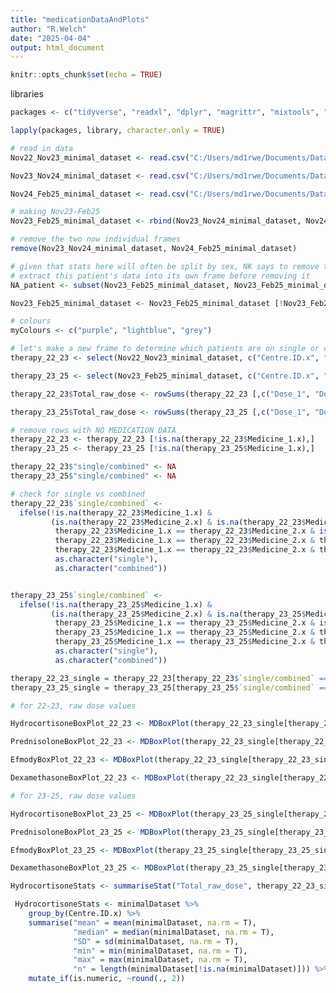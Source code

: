 ```yaml
---
title: "medicationDataAndPlots"
author: "R.Welch"
date: "2025-04-04"
output: html_document
---
```


```r
knitr::opts_chunk$set(echo = TRUE)
```
libraries
```r
packages <- c("tidyverse", "readxl", "dplyr", "magrittr", "mixtools", "emmeans", "readr","data.table", "lubridate", "ggplot2", "skimr", "ggstatsplot","summarytools", "knitr", "here", "ggthemes", "Amelia", "tidyr", "naniar", "stringr", "janitor", "ggbreak", "patchwork", "plotrix", "viridis", "hrbrthemes")

lapply(packages, library, character.only = TRUE)
```

```r
# read in data
Nov22_Nov23_minimal_dataset <- read.csv("C:/Users/md1rwe/Documents/Data extractions from I-CAH/Feb 2025/SDM_stats/data/Nov22-Nov23.csv", header=T, na.strings= c("", "NA"))

Nov23_Nov24_minimal_dataset <- read.csv("C:/Users/md1rwe/Documents/Data extractions from I-CAH/Feb 2025/SDM_stats/data/Nov23-Nov24.csv", header=T, na.strings= c("", "NA"))

Nov24_Feb25_minimal_dataset <- read.csv("C:/Users/md1rwe/Documents/Data extractions from I-CAH/Feb 2025/SDM_stats/data/Feb25-Nov24.csv", header=T, na.strings= c("", "NA"))

# making Nov23-Feb25
Nov23_Feb25_minimal_dataset <- rbind(Nov23_Nov24_minimal_dataset, Nov24_Feb25_minimal_dataset)

# remove the two now individual frames
remove(Nov23_Nov24_minimal_dataset, Nov24_Feb25_minimal_dataset)

# given that stats here will often be split by sex, NK says to remove the single 'Not Assigned' (add note of this patient's data) to make plots easier to read. They're in the Nov23-Feb25 dataframe
# extract this patient's data into its own frame before removing it
NA_patient <- subset(Nov23_Feb25_minimal_dataset, Nov23_Feb25_minimal_dataset$Sex.at.birth.x == "Not Assigned")

Nov23_Feb25_minimal_dataset <- Nov23_Feb25_minimal_dataset [!Nov23_Feb25_minimal_dataset$Sex.at.birth.x == "Not Assigned",]

# colours
myColours <- c("purple", "lightblue", "grey")
```

```r
# let's make a new frame to determine which patients are on single or combined therapies:
therapy_22_23 <- select(Nov22_Nov23_minimal_dataset, c("Centre.ID.x", "Sex.at.birth.x", "CO.ID.x",  "Medicine_1.x", "Dose_1", "Standardised.doses_1", "Medicine_2.x", "Dose_2", "Standardised.doses_2", "Medicine_3.x", "Dose_3", "Standardised.doses_3", "Medicine_4.x", "Dose_4", "Standardised.doses_4"))

therapy_23_25 <- select(Nov23_Feb25_minimal_dataset, c("Centre.ID.x", "Sex.at.birth.x", "CO.ID.x", "Medicine_1.x", "Dose_1", "Standardised.doses_1", "Medicine_2.x", "Dose_2", "Standardised.doses_2", "Medicine_3.x", "Dose_3", "Standardised.doses_3", "Medicine_4.x", "Dose_4", "Standardised.doses_4"))

therapy_22_23$Total_raw_dose <- rowSums(therapy_22_23 [,c("Dose_1", "Dose_2", "Dose_3", "Dose_4")], na.rm =TRUE)

therapy_23_25$Total_raw_dose <- rowSums(therapy_23_25 [,c("Dose_1", "Dose_2", "Dose_3", "Dose_4")], na.rm =TRUE)

# remove rows with NO MEDICATION DATA
therapy_22_23 <- therapy_22_23 [!is.na(therapy_22_23$Medicine_1.x),]
therapy_23_25 <- therapy_23_25 [!is.na(therapy_23_25$Medicine_1.x),]

therapy_22_23$"single/combined" <- NA
therapy_23_25$"single/combined" <- NA

# check for single vs combined
therapy_22_23$`single/combined` <-
  ifelse(!is.na(therapy_22_23$Medicine_1.x) &
         (is.na(therapy_22_23$Medicine_2.x) & is.na(therapy_22_23$Medicine_3.x) & is.na(therapy_22_23$Medicine_4.x) |
          therapy_22_23$Medicine_1.x == therapy_22_23$Medicine_2.x & is.na(therapy_22_23$Medicine_3.x) & is.na(therapy_22_23$Medicine_4.x) |
          therapy_22_23$Medicine_1.x == therapy_22_23$Medicine_2.x & therapy_22_23$Medicine_1.x == therapy_22_23$Medicine_3.x & is.na(therapy_22_23$Medicine_4.x) |
          therapy_22_23$Medicine_1.x == therapy_22_23$Medicine_2.x & therapy_22_23$Medicine_1.x == therapy_22_23$Medicine_3.x & therapy_22_23$Medicine_1.x == therapy_22_23$Medicine_4.x),
          as.character("single"),
          as.character("combined"))


therapy_23_25$`single/combined` <-
  ifelse(!is.na(therapy_23_25$Medicine_1.x) &
         (is.na(therapy_23_25$Medicine_2.x) & is.na(therapy_23_25$Medicine_3.x) & is.na(therapy_23_25$Medicine_4.x) |
          therapy_23_25$Medicine_1.x == therapy_23_25$Medicine_2.x & is.na(therapy_23_25$Medicine_3.x) & is.na(therapy_23_25$Medicine_4.x) |
          therapy_23_25$Medicine_1.x == therapy_23_25$Medicine_2.x & therapy_23_25$Medicine_1.x == therapy_23_25$Medicine_3.x & is.na(therapy_23_25$Medicine_4.x) |
          therapy_23_25$Medicine_1.x == therapy_23_25$Medicine_2.x & therapy_23_25$Medicine_1.x == therapy_23_25$Medicine_3.x & therapy_23_25$Medicine_1.x == therapy_23_25$Medicine_4.x),
          as.character("single"),
          as.character("combined"))

therapy_22_23_single = therapy_22_23[therapy_22_23$`single/combined` == "single",]
therapy_23_25_single = therapy_23_25[therapy_23_25$`single/combined` == "single",]

```

```r
# for 22-23, raw dose values

HydrocortisoneBoxPlot_22_23 <- MDBoxPlot(therapy_22_23_single[therapy_22_23_single$Medicine_1.x == "Hydrocortisone",], "Total_raw_dose", "None", "total dose hydro 22-23")

PrednisoloneBoxPlot_22_23 <- MDBoxPlot(therapy_22_23_single[therapy_22_23_single$Medicine_1.x == "Prednisolone",], "Total_raw_dose", "None", "total dose prednisolone 22-23") + ylim(0, 10)

EfmodyBoxPlot_22_23 <- MDBoxPlot(therapy_22_23_single[therapy_22_23_single$Medicine_1.x == "Efmody",], "Total_raw_dose", "None", "total dose efmody 22-23")

DexamethasoneBoxPlot_22_23 <- MDBoxPlot(therapy_22_23_single[therapy_22_23_single$Medicine_1.x == "Dexamethasone",], "Total_raw_dose", "None", "total dose dexamethasone 22-23")

```

```r
# for 23-25, raw dose values

HydrocortisoneBoxPlot_23_25 <- MDBoxPlot(therapy_23_25_single[therapy_23_25_single$Medicine_1.x == "Hydrocortisone",], "Total_raw_dose", "None", "total dose hydro 23-25")

PrednisoloneBoxPlot_23_25 <- MDBoxPlot(therapy_23_25_single[therapy_23_25_single$Medicine_1.x == "Prednisolone",], "Total_raw_dose", "None", "total dose") + ylim(0, 10)

EfmodyBoxPlot_23_25 <- MDBoxPlot(therapy_23_25_single[therapy_23_25_single$Medicine_1.x == "Efmody",], "Total_raw_dose", "None", "total dose")

DexamethasoneBoxPlot_23_25 <- MDBoxPlot(therapy_23_25_single[therapy_23_25_single$Medicine_1.x == "Dexamethasone",], "Total_raw_dose", "None", "total dose")

```

```r

HydrocortisoneStats <- summariseStat("Total_raw_dose", therapy_22_23_single[therapy_22_23_single$Medicine_1.x == "Hydrocortisone",])

 HydrocortisoneStats <- minimalDataset %>%
    group_by(Centre.ID.x) %>%
    summarise("mean" = mean(minimalDataset, na.rm = T),
              "median" = median(minimalDataset, na.rm = T),
              "SD" = sd(minimalDataset, na.rm = T),
              "min" = min(minimalDataset, na.rm = T),
              "max" = max(minimalDataset, na.rm = T),
              "n" = length(minimalDataset[!is.na(minimalDataset)])) %>%
    mutate_if(is.numeric, ~round(., 2))

```



